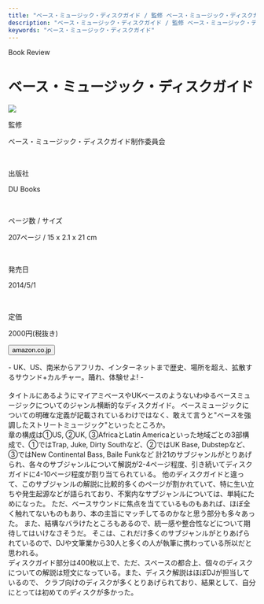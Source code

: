 ```yaml
---
title: "ベース・ミュージック・ディスクガイド / 監修 ベース・ミュージック・ディスクガイド制作委員会"
description: "ベース・ミュージック・ディスクガイド / 監修 ベース・ミュージック・ディスクガイド制作委員会"
keywords: "ベース・ミュージック・ディスクガイド"
---
```



<Row>
  <Column colMd={"8"} colLg={"12"} noGutterMdLeft="">
    <p className="largeP">Book Review</p>
    <h1 className="h1-no-bottom-margin">ベース・ミュージック・ディスクガイド</h1>
  </Column>
</Row>

<Row>
<Column colMd={"3"} colLg={"4"} noGutterMdLeft="">

  <img src="../../images/books/basemusicdiscguide.jpg" />

</Column>
<Column colMd={"5"} colLg={"8"} noGutterMdLeft="">
  <div>
    <p>監修</p>
    <p className="largeP">
      ベース・ミュージック・ディスクガイド制作委員会
    </p>
    <br/>
    <p>出版社</p>
    <p className="largeP">
      DU Books
    </p>
    <br/>
    <p>ページ数 / サイズ</p>
    <p className="largeP">
      207ページ / 15 x 2.1 x 21 cm 
    </p>
    <br/>
    <p>発売日</p>
    <p className="largeP">
      2014/5/1
    </p>
    <br/>
    <p>定価</p>
    <p className="largeP">
      2000円(税抜き)
    </p>
    <div>
    <Button href="https://amzn.to/3p9ykvz" kind="primary" size="small" renderIcon={ArrowUpRight24}>
      amazon.co.jp
    </Button>
    </div>
  </div>
</Column>
</Row>

<Row>
  <Column colMd={"8"} colLg={"12"} noGutterMdLeft="">
    <p>
      - UK、US、南米からアフリカ、インターネットまで歴史、場所を超え、拡散するサウンド+カルチャー。踊れ、体験せよ! -
      <br />
      <br />
      タイトルにあるようにマイアミベースやUKベースのようないわゆるベースミュージックについてのジャンル横断的なディスクガイド。
      ベースミュージックについての明確な定義が記載されているわけではなく、敢えて言うと"ベースを強調したストリートミュージック"といったところか。
      <br />
      章の構成は①US, ②UK, ③AfricaとLatin Americaといった地域ごとの3部構成で、①ではTrap, Juke, Dirty Southなど、②ではUK Base, Dubstepなど、③ではNew Continental Bass, Baile Funkなど
      計21のサブジャンルがとりあげられ、各々のサブジャンルについて解説が2-4ページ程度、引き続いてディスクガイドに4-10ページ程度が割り当てられている。
      他のディスクガイドと違って、このサブジャンルの解説に比較的多くのページが割かれていて、特に生い立ちや発生起源などが語られており、不案内なサブジャンルについては、単純にためになった。
      ただ、ベースサウンドに焦点を当てているものもあれば、ほぼ全く触れてないものもあり、本の主旨にマッチしてるのかなと思う部分も多々あった。
      また、結構なバラけたところもあるので、統一感や整合性などについて期待してはいけなさそうだ。
      そこは、これだけ多くのサブジャンルがとりあげられているので、DJや文筆業から30人と多くの人が執筆に携わっている所以だと思われる。 
      <br />
      ディスクガイド部分は400枚以上で、ただ、スペースの都合上、個々のディスクについての解説は短文になっている。また、ディスク解説はほぼDJが担当しているので、
      クラブ向けのディスクが多くとりあげられており、結果として、自分にとっては初めてのディスクが多かった。
      <br />
      </p>
  </Column>
</Row>
